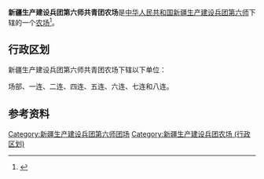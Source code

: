 {{中国乡级行政区
|行政区全称           = 新疆生产建设兵团第六师共青团农场
|上级行政区           = [[新疆生产建设兵团第六师|新疆生产建设兵团第六师]]
|行政区类别           = [[农场|农场]]
}}

'''新疆生产建设兵团第六师共青团农场'''是[[中华人民共和国|中华人民共和国]][[新疆生产建设兵团|新疆生产建设兵团]][[新疆生产建设兵团第六师|第六师]]下辖的一个[[农场|农场]]<ref>{{Cite journal|title=新疆生产建设兵团分布图|author=新疆生产建设兵团年鉴编辑委员会|journal=兵团年鉴|publisher=新疆生产建设兵团年鉴社|doi=10.42437/y.cnki.yxjsc.2021.000007|year=2020|location=乌鲁木齐|page=7-8|issn=1671-3338}}</ref>。

== 行政区划 ==
新疆生产建设兵团第六师共青团农场下辖以下单位：

场部、一连、二连、四连、五连、六连、七连和八连。

== 参考资料 ==
{{reflist}}

{{新疆行政区划小作品}}
{{新疆生产建设兵团第六师}}
{{DEFAULTSORT:共}}
[[Category:新疆生产建设兵团第六师团场|Category:新疆生产建设兵团第六师团场]]
[[Category:新疆生产建设兵团农场_(行政区划)|Category:新疆生产建设兵团农场 (行政区划)]]